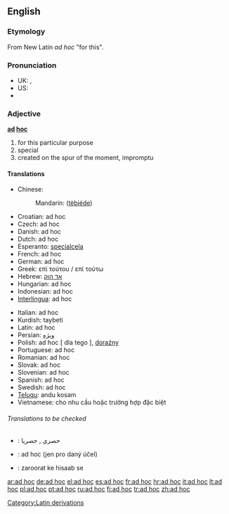 ==English==

===Etymology===
From New Latin ''ad hoc'' "for this".

===Pronunciation===

*UK: {{IPA|/ˌæd ˈhɒk/}}, {{SAMPA|/%{d"hQk/}}
*US: {{IPA|/ˌæd ˈhɑk/, /ˌæd ˈhɔk/, /ˌɑd ˈhɑk/}}
* {{audio|en-us-ad hoc.ogg|Audio (US)}}

===Adjective===
'''[[ad]] [[hoc]]'''

# for this particular purpose
# special
# created on the spur of the moment, impromptu

====Translations====
{{top}}
* Chinese:
*: Mandarin: {{zh-ts|[[特别]]的|[[特别]]的}} ([[tè]][[bié]][[de]])
* Croatian: ad hoc
* Czech: ad hoc
* Danish: ad hoc
* Dutch: ad hoc
* Esperanto: [[specialcela]]
* French: ad hoc
* German: ad hoc
* Greek: επί τούτου / επί τούτω
* Hebrew: [[אד הוק|אד הוק]]
* Hungarian: ad hoc
* Indonesian: ad hoc
* [[Interlingua]]: ad hoc
{{mid}}
* Italian: ad hoc
* Kurdish: taybeti
* Latin: ad hoc
* Persian: [[ویژه]]
* Polish: ad hoc [ dla tego ], [[doraźny]] {{m}}
* Portuguese: ad hoc
* Romanian: ad hoc
* Slovak: ad hoc
* Slovenian: ad hoc
* Spanish: ad hoc
* Swedish: ad hoc
* [[Telugu]]: andu kosam <br>
* Vietnamese: cho nhu cầu hoặc trường hợp đặc biệt
{{bottom}}

======Translations to be checked======
{{checktrans}}
<!--Remove this section once all of the translations below have been moved into the tables above.-->

* {{ttbc|Arabic}}: حصري , حصريا
* {{ttbc|Czech}}: ad hoc (jen pro daný účel)
* {{ttbc|Hindi}}: zaroorat ke hisaab se

[[Category:Latin derivations]]

[[ar:ad hoc]]
[[de:ad hoc]]
[[el:ad hoc]]
[[es:ad hoc]]
[[fr:ad hoc]]
[[hr:ad hoc]]
[[it:ad hoc]]
[[lt:ad hoc]]
[[pl:ad hoc]]
[[pt:ad hoc]]
[[ru:ad hoc]]
[[fi:ad hoc]]
[[tr:ad hoc]]
[[zh:ad hoc]]